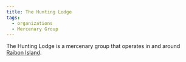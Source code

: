 ```yaml
---
title: The Hunting Lodge
tags:
  - organizations
  - Mercenary Group
---
```



<Stub />

The Hunting Lodge is a mercenary group that operates in and around [Raibon Island](../locations/raibon-island.mdx).